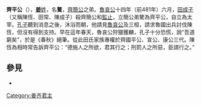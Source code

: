 {{Emperorcn box
|圖像=
|圖說=
|名稱=齊平公
|姓名=名：驁
|諡號=平
|政權=[[齊國|齊國]]
|出生日期=？
|逝世日期=前456年
|在位=前481年—前456年
|父=齊悼公
}}
'''齊平公'''（{{bd|？||前456年||catIdx=J姜}}），[[姜姓|'''姜'''姓]]，名'''驁'''，[[齊簡公|齊簡公]]之弟。[[魯哀公|魯哀公]]十四年（前481年）六月，[[田成子|田成子]]（又稱陳恆、田常、陳成子）殺齊簡公和[[阚止|監止]]，立簡公弟驁為齊平公，自立為太宰。[[孔子|孔子]]聽到消息之後，沐浴而朝，他請見[[魯哀公|魯哀公]]及三桓，請求魯國出兵討伐陳恆，但沒有得到支持。早在這年春天，魯哀公狩獵獲麟，孔子十分恐慌，說“吾道窮矣”，於是《春秋》絕筆。從此田氏家族專權於齊國平公、宣公、康公三代。陳恆為相時常告訴齊平公：“德施人之所欲，君其行之；刑罰人之所惡，臣請行之。”

==參見==

*{{wikisource history link|史記|032|齊平公}}
{{中国皇帝|兄[[齊簡公|齊簡公]]|子[[齊宣公|齊宣公]]|[[齊國君主|齊國君主]]|前481年—前456年}}
{{齐国君主}}
[[Category:姜齐君主|Category:姜齐君主]]